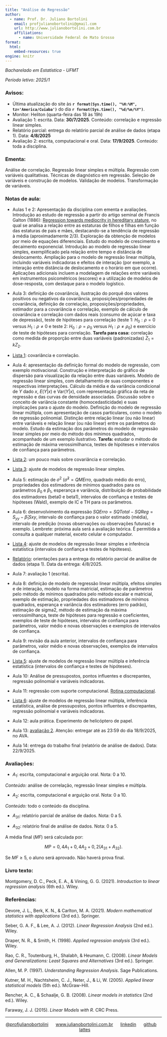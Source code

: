 ```yaml
---
title: "Análise de Regressão"
author:
  - name: Prof. Dr. Juliano Bortolini
    email: profjulianobortolini@gmail.com
    url: http://www.julianobortolini.com.br
    affiliations:
      - name: Universidade Federal de Mato Grosso
format:
  html:
    embed-resources: true
engine: knitr
---
```


*Bacharelado em Estatística - UFMT*

*Período letivo: 2025/1*

### Avisos:

-   Última atualização do site às **`r format(Sys.time(), "%H:%M", tz='America/Cuiaba')`** do dia **`r format(Sys.time(), "%d/%m/%Y")`**.
-   Monitor: Heliton (quarta-feira das 18 às 19h)
-   Avaliação 1: escrita. Data: **30/7/2025**. Conteúdo: correlação e regressão linear simples.
-   Relatório parcial: entrega do relatório parcial de análise de dados (etapa 1). Data: **4/8/2025**
-   Avaliação 2: escrita, computacional e oral. Data: **17/9/2025**. Conteúdo: toda a disciplina.


### Ementa:

Análise de correlação. Regressão linear simples e múltipla. Regressão com variáveis qualitativas. Técnicas de diagnóstico em regressão. Seleção de variáveis e construção de modelos. Validação de modelos. Transformação de variáveis.

### Notas de aula:

-   Aulas 1 e 2: Apresentação da disciplina com ementa e avaliações. Introdução ao estudo de regressão a partir do artigo seminal de Francis Galton (1886): [Regression towards mediocrity in hereditary stature](https://zenodo.org/records/1449548), no qual se analisa a relação entre as estaturas de filhos e filhas em função das estaturas de pais e mães, destacando-se a tendência de regressão à média (aproximadamente 2/3). Exploração da obtenção de modelos por meio de equações diferenciais. Estudo do modelo de crescimento e decaimento exponencial. Introdução ao modelo de regressão linear simples, exemplificado pela relação entre tempo e distância de deslocamento. Ampliação para o modelo de regressão linear múltipla, incluindo variáveis indicadoras e efeitos de interação (por exemplo, a interação entre distância de deslocamento e o horário em que ocorre). Aplicações adicionais incluem a modelagem de relações entre variáveis em instrumentos psicométricos (escores) e a utilização de modelos de dose-resposta, com destaque para o modelo logístico.


-   Aula 3: definição de covariância, ilustração do porquê dos valores positivos ou negativos da covariância, proposições/propriedades de covariância, definição de correlação, proposições/propriedades, estimador para a covariância e correlação, exemplo de cálculo de covariância e correlação com dados reais (consumo de açúcar e taxa de depressão), teste de hipóteses para correlação (teste 1: $H_0: \rho = 0$ versus $H_1: \rho \neq 0$ e teste 2: $H_0: \rho = \rho_0$ versus $H_1: \rho \neq \rho_0$) e exercício de teste de hipóteses para correlação. **Tarefa para casa:** correlação como medida de proporção entre duas variáveis (padronizadas) $Z_1 = k Z_2$.


-   [Lista 1](lista1_2025-1.html): covariância e correlação.

-   Aula 4: apresentação da definição formal do modelo de regressão, com exemplo motivacional. Construção e interpretação do gráfico de dispersão para visualização da relação entre duas variáveis. Modelo de regressão linear simples, com detalhamento de suas componentes e respectivas interpretações. Cálculo da média e da variância condicional de $Y$ dado $x$, $E(Y|x)$ e $\text{Var}(Y|x)$, com representação gráfica da reta de regressão e das curvas de densidade associadas. Discussão sobre o conceito de variância constante (homocedasticidade) e suas implicações para o ajuste do modelo. Definição do modelo de regressão linear múltipla, com apresentação de casos particulares, como o modelo de regressão polinomial. Distinção entre relação linear (ou não linear) entre variáveis e relação linear (ou não linear) entre os parâmetros do modelo. Estudo da estimação dos parâmetros do modelo de regressão linear simples por meio do método dos mínimos quadrados, acompanhado de um exemplo ilustrativo. **Tarefa:** estudar o método de estimação de máxima verossimilhanca, testes de hipóteses e intervalos de confiança para parâmetros.


-   [Lista 2](lista2_2025-1.html): um pouco mais sobre covariância e correlação.


-   [Lista 3](lista3_2025-1.html): ajuste de modelos de regressão linear simples.


-   Aula 5: estimação de $\sigma^2$ ($\hat{\sigma}^2 = QMErro$, quadrado médio do erro), propriedades dos estimadores de mínimos quadrados para os parâmetros $\beta_0$ e $\beta_1$, esperança e variância, distribuição de probabilidade dos estimadores (beta0 e beta1), intervalos de confiança e testes de hipóteses (Wald), exemplo de IC e TH para os parâmetros.

-   Aula 6: desenvolvimento da expressão $SQErro = SQTotal - SQReg = S_{yy} - \hat{\beta}_1Sxy$, intervalo de confiança para o valor estimado (média), intervalo de predição (novas observações ou observações futuras) e exemplo. Lembrete: próxima aula será a avaliação teórica. É permitida a consulta a qualquer material, exceto celular e computador.

-   [Lista 4](lista4_2025-1.html): ajuste de modelos de regressão linear simples e inferência estatística (intervalos de confiança e testes de hipóteses).

-   [Relatório](trabalho_2025-1.html): orientações para a entrega do relatório parcial de análise de dados (etapa 1). Data da entrega: 4/8/2025.


-   Aula 7: avaliação 1 (escrita).

-  Aula 8: definição de modelo de regressão linear múltipla, efeitos simples e de interação, modelo na forma matricial, estimação de parâmetros pelo método de mínimos quadrados pelo método escalar e matricial, exemplo de estimação, propriedades dos estimadores de mínimos quadrados, esperança e variância dos estimadores (erro padrão), estimação de sigma2, método de estimação da máxima verossimilhança, teste de hipóteses para regressão e coeficientes, exemplos de teste de hipóteses, intervalos de confiança para parâmetros, valor médio e novas observações e exemplos de intervalos de confiança.

-   Aula 9: revisão da aula anterior, intervalos de confiança para parâmetros, valor médio e novas observações, exemplos de intervalos de confiança.

-   [Lista 5](lista5_2025-1.html): ajuste de modelos de regressão linear múltipla e inferência estatística (intervalos de confiança e testes de hipóteses).

-   Aula 10: Análise de pressupostos, pontos influentes e discrepantes, regressão polinomial e variáveis indicadoras.


-   Aula 11: regressão com suporte computacional. [Rotina computacional](reg_comp.html).




- [Lista 6](lista6.html): ajuste de modelos de regressão linear múltipla, inferência estatística, análise de pressupostos, pontos influentes e discrepantes, regressão polinomial e variáveis indicadoras.


- Aula 12: aula prática. Experimento de helicóptero de papel.


- Aula 13: [avaliação 2](prova2_2025-1.html). Atenção: entregar até as 23:59 do dia 18/9/2025, no AVA.


- Aula 14: entrega do trabalho final (relatório de análise de dados). Data: 22/9/2025.

<!-- -   Aula 1: apresentação do plano de ensino e introdução à regressão baseado no artigo de [Galton](https://zenodo.org/records/1449548) (1886). -->

<!--     *Referência:* Galton, F. (1886). "Regression towards mediocrity in hereditary stature". *The Journal of the Anthropological Institute of Great Britain and Ireland*. **15**: 246-263. -->

<!-- -   Aula 2: definição de covariância, ilustração do porquê dos valores positivos ou negativos da covariância, proposições/propriedades de covariância, definição de correlação, proposições/propriedades, função de distribuição acumulada empírica, teorema de Glivenko-Cantelli, teorema (estimador para a transformação $T(F) = \int f(x) dF$), estimador para a covariância e correlação, propriedades dos estimadores da covariância e correlação e exemplo com dados reais. -->

<!-- -   [Lista 1](lista1.html): covariância e correlação. -->

<!-- -   Aula 3: revisão da aula 2, correlação como medida de proporção entre duas variáveis (padronizadas), estimação da relação funcional (modelo) entre duas variáveis, estimação de beta_0 e beta_1, exemplo com os dados de consumo de açúcar e taxa de depressão, correlação entre duas variáveis normais, estimação do modelo linear (reta) entre duas variáveis normais, comentários sobre correlação de Pearson (dados normais) e Spearman (postos dos dados), teste de hipóteses para correlação: 1) H_0: rho = 0 e 2) H_0: rho = rho_0 e exercício de teste de hipóteses para correlação. -->

<!-- -   [Lista 2](lista2.html): fórmula da correlação amostral e de Spearman. -->

<!-- -   Aula 4: definição de modelo de regressão linear simples, diferentes métodos de calcular distâncias entre pontos (sugestão: leitura do livro do Rao (2008)), estimação de parâmetros beta_0 e beta_1 pelo método de mínimos quadrados, exemplo de estimação (exemplo foguete), propriedades dos estimadores de mínimos quadrados, esperança e variância dos estimadores (erro padrão), teorema de Gauss-Markov (estimadores não viciados e de variância mínima, BLUE). -->

<!-- -   Aula 5: revisão da aula 4, modelo de regressão linear simples com variância constante e variância dependente de covariáveis, estimação de sigma (quadrado médio do erro), teste de hipóteses para regressão (análise de variância), desenvolvimento da análise de variância (Fisher), teste de hipóteses Wald (teste t) para beta_1 e beta_0, relação entre os testes t e F (t\^2 = F), intervalos de confiança para beta_0 e beta_1 (fazer exercício), ic para sigma\^2, sigma e cv (exercício). -->

<!-- -   [Lista 3](lista3.html): regressão linear simples. -->

<!-- -   Aula 6: intervalo de confiança para valor estimado, intervalo de predição, coeficiente de determinação, regressão pela origem e estimação por máxima verossimilhança. -->

<!-- -   [lista 4](lista4.html): regressão linear simples. -->

<!-- -   Aula 7: aula prática de resolução da [lista 4](lista4.html). -->

<!-- -   Aula 8: definição de modelo de regressão linear múltipla, efeitos simples e de interação, modelo na forma matricial, estimação de parâmetros pelo método de mínimos quadrados pelo método escalar e matricial, exemplo de estimação, propriedades dos estimadores de mínimos quadrados, esperança e variância dos estimadores (erro padrão), estimação de sigma2, método de estimação da máxima verossimilhança, teste de hipóteses para regressão e coeficientes, exemplos de teste de hipóteses, intervalos de confiança para parâmetros, valor médio e novas observações e exemplos de intervalos de confiança. *Tarefa para casa: estudar sobre R2 ajustado, comparação entre modelo completo e reduzido, intervalos de confiança simultâneos (região de confiança) para os parâmetros, coeficientes padronizados (coeficientes beta) e multicolinearidade (sugestão: livro do Montgomery).* -->

<!-- -   [Lista 5](lista5.html): regressão linear múltipla. -->

<!-- -   Aula 9: **aviso que na próxima aula será a avaliação 1**. Revisão da aula anterior, intervalos de confiança para parâmetros, valor médio e novas observações, exemplos de intervalos de confiança. Cálculos usando o software R: [exemplo_rlm.R](exemplo_rlm.R). *Tarefa para casa: estudar sobre R2 ajustado, comparação entre modelo completo e reduzido, intervalos de confiança simultâneos (região de confiança) para os parâmetros, coeficientes padronizados (coeficientes beta) e multicolinearidade (sugestão: livro do Montgomery).* -->

<!-- -   Aula 10: avaliação 1 (escrita e computacional). A arguição oral será na próxima aula (Aula 11). -->

<!-- -   Aula 11: avaliação 1 (arguição oral). -->


<!-- -   Aula 12: regressão com suporte computacional. [Rotina computacional](reg_comp.html). *Tarefa (1 ponto extra na avaliação 1): refazer a avaliação 1 ([escrita](prova1.pdf) e [computacional](prova1comp.pdf)) usando a rotina da aula.*  -->


<!-- -   Aula 13: Análise de pressupostos, pontos influentes e discrepantes, regressão polinomial e variáveis indicadoras. [Rotina computacional](reg_comp.html). -->


<!-- -   Aula 14: Resolver a [lista 6](lista6.html) ([gabarito](lista6_gab.html), sem os comentários e justificativas nas resoluções). Conteúdos adicionais: teste F parcial para modelos de efeitos aleatórios (comparação de modelos de efeito fixo e efeito misto), multicolinearidade, métodos *forward*, *backward* e *stepwise* para seleção de variáveis e métodos *leave-one-out*, *leave-p-out* e *k-fold* para validação de modelos (validação cruzada). -->


<!-- -   Aula 15 (30/4/2025): avaliação 2 (escrita, computacional e arquição oral) com todo o conteúdo da disciplina. -->

<!-- -   [Avaliação 2](prova2.html) -->

<!-- -   Aula 16 (9/5/2025): entrega da avaliação 3 (relatório de análise de dados). -->


### Avaliações:

-   $A_1$: escrita, computacional e arguição oral. Nota: 0 a 10.

*Conteúdo:* análise de correlação, regressão linear simples e múltipla.

-   $A_2$: escrita, computacional e arguição oral. Nota: 0 a 10.

*Conteúdo:* todo o conteúdo da disciplina.

-   $A_{31}$: relatório parcial de análise de dados. Nota: 0 a 5.

-   $A_{32}$: relatório final de análise de dados. Nota: 0 a 5.



A média final ($MF$) será calculada por:

$$MP = 0,4 A_1 + 0,4 A_2 + 0,2(A_{31} + A_{32}).$$

Se $MF \geq 5$, o aluno será aprovado. Não haverá prova final.


### Livro texto:

Montgomery, D. C., Peck, E. A., & Vining, G. G. (2021). *Introduction to linear regression analysis* (6th ed.). Wiley.

### Referências:

Devore, J. L., Berk, K. N., & Carlton, M. A. (2021). *Modern mathematical statistics with applications* (3rd ed.). Springer.

Seber, G. A. F., & Lee, A. J. (2012). *Linear Regression Analysis* (2nd ed.). Wiley.

Draper, N. R., & Smith, H. (1998). *Applied regression analysis* (3rd ed.). Wiley.

Rao, C. R., Toutenburg, H., Shalabh, & Heumann, C. (2008). *Linear Models and Generalizations: Least Squares and Alternatives* (3rd ed.). Springer.

Allen, M. P. (1997). *Understanding Regression Analysis*. Sage Publications.

Kutner, M. H., Nachtsheim, C. J., Neter, J., & Li, W. (2005). *Applied linear statistical models* (5th ed.). McGraw-Hill.

Rencher, A. C., & Schaalje, G. B. (2008). *Linear models in statistics* (2nd ed.). Wiley.

Faraway, J. J. (2015). *Linear Models with R*. CRC Press.

------------------------------------------------------------------------

::: {style="text-align: center;"}
[\@profjulianobortolini](https://instagram.com/profjulianobortolini)      [www.julianobortolini.com.br](http://www.julianobortolini.com.br)      [linkedin](https://linkedin.com/in/julianobortolini)      [github](https://github.com/julianobortolini)       [lattes](http://lattes.cnpq.br/6210909768845403)
:::
